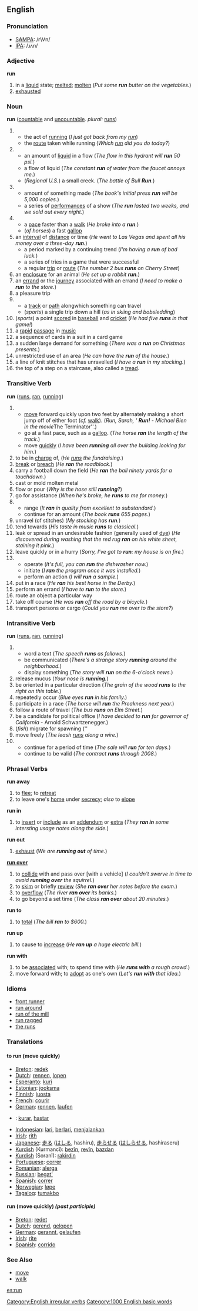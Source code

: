 {{rfc}}
==English==
=== Pronunciation ===
*[[w:SAMPA|SAMPA]]: /r\Vn/
*[[w:IPA|IPA]]: /ɹʌn/

=== Adjective ===
'''run'''
# in a [[liquid]] state; [[melted]]; [[molten]] (''Put some '''run''' butter on the vegetables.'')
# [[exhausted]]

=== Noun ===
'''run'''  ([[countable]] and [[uncountable]].  ''plural:'' [[runs]])
#
#* the act of [[running]] (''I just got back from my [[run]]'')
#* the [[route]] taken while running (''Which [[run]] did you do today?'')
#
#* an amount of [[liquid]] in a flow (''The flow in this hydrant will '''run''' 50 psi.'')
#* a flow of liquid (''The constant '''run''' of water from the faucet annoys me.'')
#* (''Regional U.S.'') a small creek. (''The battle of Bull '''Run'''.'') 
#
#* amount of something made (''The book's initial press '''run''' will be 5,000 copies.'')
#* a series of [[performance]]s of a show (''The '''run''' lasted two weeks, and we sold out every night.'')
#
#* a [[pace]] faster than a [[walk]] (''He broke into a '''run'''.'')
#* (''of horses'') a fast [[gallop]]
# an [[interval]] of [[distance]] or time (''He went to Las Vegas and spent all his money over a three-day '''run'''.'')
#* a period marked by a continuing trend (''I'm having a '''run''' of bad luck.'')
#* a series of tries in a game that were successful
#* a regular [[trip]] or [[route]] (''The number 2 bus '''runs''' on Cherry Street'')
# an [[enclosure]] for an animal (''He set up a rabbit '''run'''.'')
# an [[errand]] or the [[journey]] associated with an errand (''I need to make a '''run''' to the store.'')
# a pleasure trip
#
#* a [[track]] or [[path]] alongwhich something can travel
#* (''sports'') a single trip down a hill (''as in skiing and bobsledding'')
# (''sports'') a point [[scored]] in [[baseball]] and [[cricket]] (''He had five '''runs''' in that game!'')
# a [[rapid]] [[passage]] in [[music]]
# a sequence of cards in a suit in a card game
# a sudden large demand for something (''There was a '''run''' on Christmas presents.'')
# unrestricted use of an area (''He can have the '''run''' of the house.'')
# a line of knit stitches that has unravelled (''I have a '''run''' in my stocking.'')
# the top of a step on a staircase, also called a [[tread]]. 

=== Transitive Verb ===
'''run''' ([[runs]], [[ran]], [[running]])
#
#* [[move]] forward quickly upon two feet by alternately making a short jump off of either foot (''cf.'' [[walk]]).  (''Run, Sarah, ' '''Run!''' - Michael Bien in the movie ''The Terminator''.)
#* go at a fast pace, such as a [[gallop]]. (''The horse '''ran''' the length of the track.'')
#* move [[quickly]] (''I have been '''running''' all over the building looking for him.'')
# to be in [[charge]] of, (''He [[run]]s the fundraising.'')
# [[break]] or [[breach]] (''He '''ran''' the roadblock.'')
# carry a football down the field (''He '''ran''' the ball ninety yards for a touchdown.'')
# cast or mold molten metal
# flow or pour (''Why is the hose still '''running'''?'')
# go for assistance (''When he's broke, he '''runs''' to me for money.'')
#
#* range (''It '''ran''' in quality from excellent to substandard.'')
#* continue for an amount (''The book '''runs''' 655 pages.'')
# unravel (of stitches) (''My stocking has '''run'''.'')
# tend towards (''His taste in music '''runs''' to classical.'')
# leak or spread in an undesirable fashion (generally used of [[dye]]) (''He discovered during washing that the red rug '''ran''' on his white sheet, staining it pink.'')
# leave quickly or in a hurry (''Sorry, I've got to '''run''': my house is on fire.'')
#
#* operate (''It's full, you can '''run''' the dishwasher now.'')
#* initiate (''I '''ran''' the program once it was installed.'')
#* perform an action (''I will '''run''' a sample.'')
# put in a race (''He '''ran''' his best horse in the Derby.'')
# perform an errand (''I have to '''run''' to the store.'')
# route an object a particular way
# take off course (''He was '''run''' off the road by a bicycle.'')
# transport persons or cargo (''Could you '''run''' me over to the store?'')


=== Intransitive Verb ===
'''run''' ([[runs]], [[ran]], [[running]])
#
#* word a text (''The speech '''runs''' as follows.'')
#* be communicated (''There's a strange story '''running''' around the neighborhood.'')
#* display something (''The story will '''run''' on the 6-o'clock news.'')
# release mucus (''Your nose is '''running'''.'')
# be oriented in a particular direction (''The grain of the wood '''runs''' to the right on this table.'')
# repeatedly occur (''Blue eyes '''run''' in his family.'')
# participate in a race (''The horse will '''run''' the Preakness next year.'')
# follow a route of travel (''The bus '''runs''' on Elm Street.'')
# be a candidate for political office (''I have decided to '''run''' for governor of California'' - Arnold Schwartzenegger.)
# (''fish'') migrate for spawning (''
# move freely (''The leash [[run]]s along a wire.'')
#
#* continue for a period of time (''The sale will '''run''' for ten days.'')
#* continue to be valid (''The contract '''runs''' through 2008.'')

=== Phrasal Verbs ===
'''run away'''
# to [[flee]]; to [[retreat]]
# to leave one's [[home]] under [[secrecy]]; ''also'' to [[elope]]

'''run in'''
# to [[insert]] or [[include]] as an [[addendum]] or [[extra]] (''They '''ran in''' some intersting usage notes along the side.'')

'''run out'''
# [[exhaust]] (''We are '''running out''' of time.'')

'''[[run over]]''' 
# to [[collide]] with and pass over [with a vehicle] (''I couldn't swerve in time to avoid '''running over''' the squirrel.'')
# to [[skim]] or briefly [[review]] (''She '''ran over''' her notes before the exam.'')
# to [[overflow]] (''The river '''ran over''' its banks.'')
# to go beyond a set time (''The class '''ran over''' about 20 minutes.'')

'''run to'''
# to [[total]] (''The bill '''ran''' to $600.'')

'''run up'''
# to cause to [[increase]] (''He '''ran up''' a huge electric bill.'')

'''run with'''
# to be [[associated]] with; to spend time with (''He '''runs with''' a rough crowd.'')
# move forward with; to [[adopt]] as one's own (''Let's '''run with''' that idea.'')

=== Idioms ===
*[[front runner]]
*[[run around]]
*[[run of the mill]]
*[[run ragged]]
*[[the runs]]

===Translations===
====to run (move quickly)====
*[[Breton]]: [[redek]]
*[[Dutch]]: [[rennen]], [[lopen]]
*[[Esperanto]]: [[kuri]]
*[[Estonian]]: [[jooksma]]
*[[Finnish]]: [[juosta]]
*[[French]]: [[courir]]
*[[German]]: [[rennen]], [[laufen]]
*{{io}}: [[kurar]], [[hastar]]
*[[Indonesian]]: [[lari]], [[lari|berlari]], [[jalan|menjalankan]]
*[[Irish]]: [[rith]]
*[[Japanese]]: [[走る]] ([[はしる]], hashiru), [[走らせる]] ([[はしらせる]], hashiraseru)
*[[Kurdish]] (Kurmancî): [[bezîn]], [[revîn]], [[bazdan]]
*[[Kurdish]] (Soranî): [[rakirdin]]
*[[Portuguese]]: [[correr]]
*[[Romanian]]: [[alerga]]
*[[Russian]]: [[begat']]
*[[Spanish]]: [[correr]]
*[[Norwegian]]: [[løpe]]
*[[Tagalog]]: [[tumakbo]]

====run (move quickly) ''(past participle)''====
*[[Breton]]: [[redet]]
*[[Dutch]]: [[gerend]], [[gelopen]]
*[[German]]: [[gerannt]], [[gelaufen]]
*[[Irish]]: [[rite#Irish|rite]]
*[[Spanish]]: [[corrido]]

===See Also===
*[[move]]
*[[walk]]

[[Category:English irregular verbs]]
[[Category:1000 English basic words]]

[[es:run]]